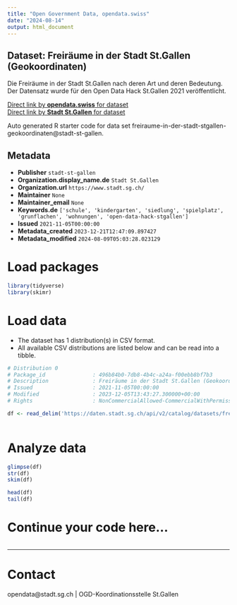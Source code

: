 ```yaml
---
title: "Open Government Data, opendata.swiss"
date: "2024-08-14"
output: html_document
---
```


## Dataset: Freiräume in der Stadt St.Gallen (Geokoordinaten)

Die Freiräume in der Stadt St.Gallen nach deren Art und deren Bedeutung. Der Datensatz wurde für den Open Data Hack St.Gallen 2021 veröffentlicht. 

[Direct link by **opendata.swiss** for dataset](https://opendata.swiss/de/dataset/freiraume-in-der-stadt-st-gallen-geokoordinaten)<br>
[Direct link by **Stadt St.Gallen** for dataset](https://daten.stadt.sg.ch/explore/dataset/freiraume-in-der-stadt-stgallen-geokoordinaten/)

Auto generated R starter code for data set freiraume-in-der-stadt-stgallen-geokoordinaten@stadt-st-gallen.

## Metadata

- **Publisher** `stadt-st-gallen`
- **Organization.display_name.de** `Stadt St.Gallen`
- **Organization.url** `https://www.stadt.sg.ch/`
- **Maintainer** `None`
- **Maintainer_email** `None`
- **Keywords.de** `['schule', 'kindergarten', 'siedlung', 'spielplatz', 'grunflachen', 'wohnungen', 'open-data-hack-stgallen']`
- **Issued** `2021-11-05T00:00:00`
- **Metadata_created** `2023-12-21T12:47:09.897427`
- **Metadata_modified** `2024-08-09T05:03:28.023129`


# Load packages

```r

library(tidyverse)
library(skimr)

```

# Load data

-   The dataset has 1 distribution(s) in CSV format.
-   All available CSV distributions are listed below and can be read into a tibble.

```r

# Distribution 0
# Package_id               : 496b84b0-7db8-4b4c-a24a-f00ebb8bf7b3
# Description              : Freiräume in der Stadt St.Gallen (Geokoordinaten) (csv)
# Issued                   : 2021-11-05T00:00:00
# Modified                 : 2023-12-05T13:43:27.300000+00:00
# Rights                   : NonCommercialAllowed-CommercialWithPermission-ReferenceRequired

df <- read_delim('https://daten.stadt.sg.ch/api/v2/catalog/datasets/freiraume-in-der-stadt-stgallen-geokoordinaten/exports/csv?use_labels=true')



```

# Analyze data

```r

glimpse(df)
str(df)
skim(df)

head(df)
tail(df)

```

# Continue your code here...

```r

```

------------------------------------------------------------------------

# Contact

opendata@stadt.sg.ch | OGD-Koordinationsstelle St.Gallen

